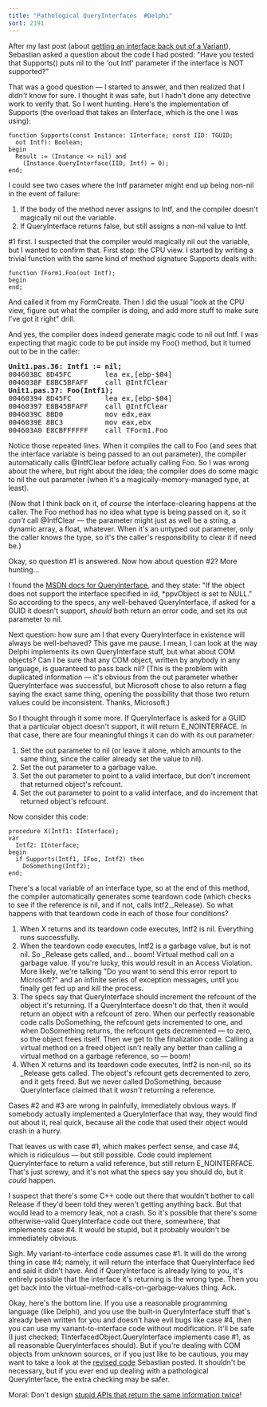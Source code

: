 ```yaml
---
title: "Pathological QueryInterfaces  #Delphi"
sort: 2191
---
```

After my last post (about <a href="http://blog.excastle.com/2005/07/06/getting-an-interface-back-out-of-a-variant/">getting an interface back out of a Variant</a>), Sebastian asked a question about the code I had posted: "Have you tested that Supports() puts nil to the 'out Intf' parameter if the interface is NOT supported?"

That was a good question &mdash; I started to answer, and then realized that I <em>didn't</em> know for sure. I thought it was safe, but I hadn't done any detective work to verify that. So I went hunting. Here's the implementation of Supports (the overload that takes an IInterface, which is the one I was using):

```
function Supports(const Instance: IInterface; const IID: TGUID;
  out Intf): Boolean;
begin
  Result := (Instance <> nil) and
    (Instance.QueryInterface(IID, Intf) = 0);
end;
```

I could see two cases where the Intf parameter might end up being non-nil in the event of failure:
<ol>
	<li>If the body of the method never assigns to Intf, and the compiler doesn't magically nil out the variable.</li>
	<li>If QueryInterface returns false, but still assigns a non-nil value to Intf.</li>
</ol>
#1 first. I suspected that the compiler would magically nil out the variable, but I wanted to confirm that. First stop: the CPU view. I started by writing a trivial function with the same kind of method signature Supports deals with:

```
function TForm1.Foo(out Intf);
begin
end;
```

And called it from my FormCreate. Then I did the usual "look at the CPU view, figure out what the compiler is doing, and add more stuff to make sure I've got it right" drill.

And yes, the compiler does indeed generate magic code to nil out Intf. I was expecting that magic code to be put inside my Foo() method, but it turned out to be in the caller:

<pre><strong>Unit1.pas.36: Intf1 := nil;</strong>
0046038C 8D45FC        lea ex,[ebp-$04]
0046038F E8BC5BFAFF    call @IntfClear
<strong>Unit1.pas.37: Foo(Intf1);</strong>
00460394 8D45FC        lea ex,[ebp-$04]
00460397 E8B45BFAFF    call @IntfClear
0046039C 8BD0          mov edx,eax
0046039E 8BC3          mov eax,ebx
004603A0 E8CBFFFFFF    call TForm1.Foo</pre>

Notice those repeated lines. When it compiles the call to Foo (and sees that the interface variable is being passed to an out parameter), the compiler automatically calls @IntfClear before actually calling Foo. So I was wrong about the where, but right about the idea; the compiler does do some magic to nil the out parameter (when it's a magically-memory-managed type, at least).

(Now that I think back on it, of <em>course</em> the interface-clearing happens at the caller. The Foo method has no idea what type is being passed on it, so it <em>can't</em> call @IntfClear &mdash; the parameter might just as well be a string, a dynamic array, a float, whatever. When it's an untyped out parameter, only the caller knows the type, so it's the caller's responsibility to clear it if need be.)

Okay, so question #1 is answered. Now how about question #2? More hunting...



I found the <a href="http://msdn.microsoft.com/library/default.asp?url=/library/en-us/com/html/54d5ff80-18db-43f2-b636-f93ac053146d.asp">MSDN docs for QueryInterface</a>, and they state: "If the object does not support the interface specified in iid, *ppvObject is set to NULL." So according to the specs, any well-behaved QueryInterface, if asked for a GUID it doesn't support, <em>should</em> both return an error code, and set its out parameter to nil.

Next question: how sure am I that every QueryInterface in existence will always be well-behaved? This gave me pause. I mean, I can look at the way Delphi implements its own QueryInterface stuff, but what about COM objects? Can I be sure that any COM object, written by anybody in any language, is guaranteed to pass back nil? (This is the problem with duplicated information &mdash; it's obvious from the out parameter whether QueryInterface was successful, but Microsoft chose to also return a flag saying the exact same thing, opening the possibility that those two return values could be inconsistent. Thanks, Microsoft.)

So I thought through it some more. If QueryInterface is asked for a GUID that a particular object doesn't support, it will return E_NOINTERFACE. In that case, there are four meaningful things it can do with its out parameter:
<ol>
	<li>Set the out parameter to nil (or leave it alone, which amounts to the same thing, since the caller already set the value to nil).</li>
	<li>Set the out parameter to a garbage value.</li>
	<li>Set the out parameter to point to a valid interface, but don't increment that returned object's refcount.</li>
	<li>Set the out parameter to point to a valid interface, and do increment that returned object's refcount.</li>
</ol>
Now consider this code:

```
procedure X(Intf1: IInterface);
var
  Intf2: IInterface;
begin
  if Supports(Intf1, IFoo, Intf2) then
    DoSomething(Intf2);
end;
```

There's a local variable of an interface type, so at the end of this method, the compiler automatically generates some teardown code (which checks to see if the reference is nil, and if not, calls Intf2._Release). So what happens with that teardown code in each of those four conditions?
<ol>
	<li>When X returns and its teardown code executes, Intf2 is nil. Everything runs successfully.</li>
	<li>When the teardown code executes, Intf2 is a garbage value, but is not nil. So _Release gets called, and... boom! Virtual method call on a garbage value. If you're lucky, this would result in an Access Violation. More likely, we're talking "Do you want to send this error report to Microsoft?" and an infinite series of exception messages, until you finally get fed up and kill the process.</li>
	<li>The specs say that QueryInterface should increment the refcount of the object it's returning. If a QueryInterface doesn't do that, then it would return an object with a refcount of zero. When our perfectly reasonable code calls DoSomething, the refcount gets incremented to one, and when DoSomething returns, the refcount gets decremented &mdash; to zero, so the object frees itself. Then we get to the finalization code. Calling a virtual method on a freed object isn't really any better than calling a virtual method on a garbage reference, so &mdash; boom!</li>
	<li>When X returns and its teardown code executes, Intf2 is non-nil, so its _Release gets called. The object's refcount gets decremented to zero, and it gets freed. But we never called DoSomething, because QueryInterface claimed that it <em>wasn't</em> returning a reference.</li>
</ol>
Cases #2 and #3 are wrong in painfully, immediately obvious ways. If somebody actually implemented a QueryInterface that way, they would find out about it, real quick, because all the code that used their object would crash in a hurry.

That leaves us with case #1, which makes perfect sense, and case #4, which is ridiculous &mdash; but still possible. Code could implement QueryInterface to return a valid reference, but still return E_NOINTERFACE. That's just screwy, and it's not what the specs say you should do, but it <em>could</em> happen.

I suspect that there's some C++ code out there that wouldn't bother to call Release if they'd been told they weren't getting anything back. But that would lead to a memory leak, not a crash. So it's possible that there's some otherwise-valid QueryInterface code out there, somewhere, that implements case #4. It would be stupid, but it probably wouldn't be immediately obvious.

Sigh. My variant-to-interface code assumes case #1. It will do the wrong thing in case #4; namely, it will return the interface that QueryInterface lied and said it didn't have. And if QueryInterface is already lying to you, it's entirely possible that the interface it's returning is the wrong type. Then you get back into the virtual-method-calls-on-garbage-values thing. Ack.

Okay, here's the bottom line. If you use a reasonable programming language (like Delphi), and you use the built-in QueryInterface stuff that's already been written for you and doesn't have evil bugs like case #4, then you can use my variant-to-interface code without modification. It'll be safe (I just checked; TInterfacedObject.QueryInterface implements case #1, as all reasonable QueryInterfaces should). But if you're dealing with COM objects from unknown sources, or if you just like to be cautious, you may want to take a look at the <a href="http://blog.excastle.com/2005/07/06/getting-an-interface-back-out-of-a-variant/#1894">revised code</a> Sebastian posted. It shouldn't be necessary, but if you ever end up dealing with a pathological QueryInterface, the extra checking may be safer.

Moral: Don't design <a href="http://msdn.microsoft.com/library/default.asp?url=/library/en-us/com/html/54d5ff80-18db-43f2-b636-f93ac053146d.asp">stupid APIs that return the same information twice</a>!
